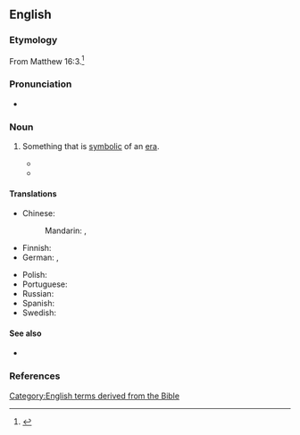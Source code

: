 
==English==

===Etymology===
From Matthew 16:3.<ref>{{R:King James Version|book=Matthew|chapter=16|verse=3|passage=O ye hypocrites, yee can discerne the face of the skie, but can ye not discerne the signes of the times?}}</ref>

===Pronunciation===
* {{audio|en|En-au-sign of the times.ogg|Audio (AU)}}

===Noun===
{{en-noun|signs of the times}}

# {{lb|en|idiomatic}} Something that is [[symbolic]] of an [[era]].
#* {{quote-book|en|year=1903|author=Henry Stephen Clubb|url={{fullurl:s:Thirty-nine reasons why I am a vegetarian}}|title=Thirty-nine reasons why I am a vegetarian|passage=Advertisements of health foods now occupy spaces formerly monopolized by quack medicines, a most healthful '''sign of the times'''.}}
#* {{quote-web|en|date=2014-07-25|work=The Guardian|url=https://www.theguardian.com/football/2014/jul/25/west-brom-three-degrees-book-extract|title=
‘We got off the coach and the National Front was there … People spat at us’|author=Paul Rees|passage=We [the black players]’d get off the coach at away matches and the National Front would be right there in your face. In those days, we didn’t have security and we’d have to run the gauntlet. We’d get to the players’ entrance and there’d be spit on my jacket or Cyrille’s shirt. It was a '''sign of the times'''.}}

====Translations====
{{trans-top|symbol of an era}}
* Chinese:
*: Mandarin: {{t|cmn|[[時代]][[的]][[標誌]]}}, {{t|cmn|[[时代]][[的]][[标志]]|tr=shídài de biāozhì}}
* Finnish: {{t|fi|ajan merkki}}
* German: {{t|de|Zeitzeichen|n}}, {{t|de|Zeichen der Zeit|f-p}}
{{trans-mid}}
* Polish: {{t|pl|znak czasów|m}}
* Portuguese: {{t-needed|pt}}
* Russian: {{t-needed|ru}}
* Spanish: {{t|es|signo de los tiempos|m}}
* Swedish: {{t|sv|tidstecken|n}}
{{trans-bottom}}

====See also====
* {{l|en|zeitgeist}}

===References===
<references/>

[[Category:English terms derived from the Bible]]